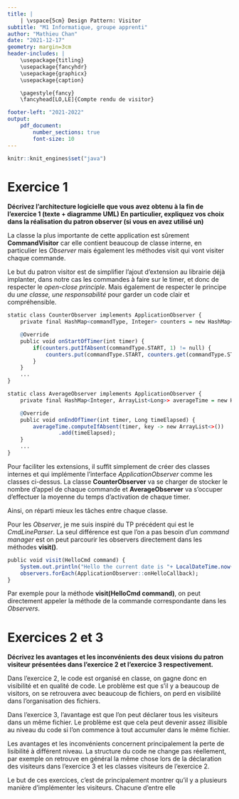 ```yaml
---
title: |
	| \vspace{5cm} Design Pattern: Visitor
subtitle: "M1 Informatique, groupe apprenti"
author: "Mathieu Chan"
date: "2021-12-17"
geometry: margin=3cm
header-includes: |
	\usepackage{titling}
	\usepackage{fancyhdr}
	\usepackage{graphicx}
	\usepackage{caption}

	\pagestyle{fancy}
	\fancyhead[LO,LE]{Compte rendu de visitor}

footer-left: "2021-2022"
output:
    pdf_document:
		number_sections: true
		font-size: 10
---
```


```r
knitr::knit_engines$set("java")
```

\pagebreak

\tableofcontents

\pagebreak

# Exercice 1

**Décrivez l'architecture logicielle que vous avez obtenu à la fin de
l'exercice 1 (texte + diagramme UML) En particulier, expliquez vos choix dans 
la réalisation du patron observer (si vous en avez utilisé un)**

La classe la plus importante de cette application est sûrement **CommandVisitor**
car elle contient beaucoup de classe interne, en particulier les *Observer* mais
également les méthodes visit qui vont visiter chaque commande.

Le but du patron visitor est de simplifier l'ajout d'extension au librairie déjà
implanter, dans notre cas les commandes à faire sur le timer, et donc de
respecter le *open-close principle*.
Mais également de respecter le principe du *une classe, une responsabilité* pour
garder un code clair et compréhensible.

```r
static class CounterObserver implements ApplicationObserver {
	private final HashMap<commandType, Integer> counters = new HashMap<>();

	@Override
	public void onStartOfTimer(int timer) {
		if(counters.putIfAbsent(commandType.START, 1) != null) {
			counters.put(commandType.START, counters.get(commandType.START) + 1);
		}
	}
	...
}

static class AverageObserver implements ApplicationObserver {
	private final HashMap<Integer, ArrayList<Long>> averageTime = new HashMap<>();

	@Override
	public void onEndOfTimer(int timer, Long timeElapsed) {
		averageTime.computeIfAbsent(timer, key -> new ArrayList<>())
				.add(timeElapsed);
	}
	...
}
```

Pour faciliter les extensions, il suffit simplement de créer des classes
internes et qui implémente l'interface *ApplicationObserver* comme les classes
ci-dessus.
La classe **CounterObserver** va se charger de stocker le nombre d'appel de
chaque commande et **AverageObserver** va s'occuper d'effectuer la moyenne du
temps d'activation de chaque timer.

Ainsi, on réparti mieux les tâches entre chaque classe.

Pour les *Observer*, je me suis inspiré du TP précédent qui est le 
*CmdLineParser*.
La seul différence est que l'on a pas besoin d'un *command manager* est on peut
parcourir les observers directement dans les méthodes **visit()**.

```r
public void visit(HelloCmd command) {
	System.out.println("Hello the current date is "+ LocalDateTime.now());
	observers.forEach(ApplicationObserver::onHelloCallback);
}
```

Par exemple pour la méthode **visit(HelloCmd command)**, on peut directement
appeler la méthode de la commande correspondante dans les *Observers*.



\begin{figure}[h]
	\centering
	\caption{Architecture logicielle de l'application}\label{fig:1}
	\includegraphics[width=16cm]{img/visitor.png}
\end{figure}

\pagebreak

# Exercices 2 et 3

**Décrivez les avantages et les inconvénients des deux visions du patron 
visiteur présentées dans l'exercice 2 et l'exercice 3 respectivement.**

Dans l'exercice 2, le code est organisé en classe, on gagne donc en visibilité
et en qualité de code. Le problème est que s'il y a beaucoup de visitors, on se
retrouvera avec beaucoup de fichiers, on perd en visibilité dans l'organisation
des fichiers.

Dans l'exercice 3, l'avantage est que l'on peut déclarer tous les visiteurs dans
un même fichier. Le problème est que cela peut devenir assez illisible au niveau
du code si l'on commence à tout accumuler dans le même fichier.

Les avantages et les inconvénients concernent principalement la perte de
lisibilité à différent niveau. La structure du code ne change pas réellement,
par exemple on retrouve en général la même chose lors de la déclaration des
visiteurs dans l'exercice 3 et les classes visiteurs de l'exercice 2.

Le but de ces exercices, c'est de principalement montrer qu'il y a plusieurs
manière d'implémenter les visiteurs. Chacune d'entre elle 
